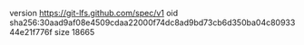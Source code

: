 version https://git-lfs.github.com/spec/v1
oid sha256:30aad9af08e4509cdaa22000f74dc8ad9bd73cb6d350ba04c8093344e21f776f
size 18665
